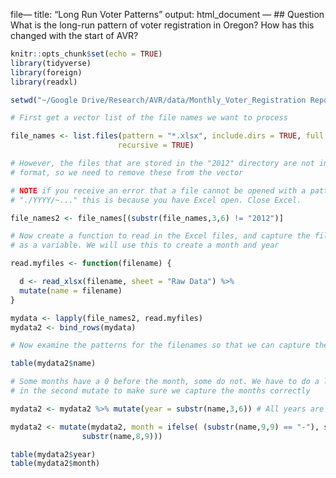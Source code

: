 file---
title: "Long Run Voter Patterns"
output: html_document
---
## Question
What is the long-run pattern of voter registration in Oregon? How has this changed with the start of AVR?
```r
knitr::opts_chunk$set(echo = TRUE)
library(tidyverse)
library(foreign)
library(readxl)
```


```r
setwd("~/Google Drive/Research/AVR/data/Monthly_Voter_Registration Reports/xlsx_Versions_by_Year/")

# First get a vector list of the file names we want to process

file_names <- list.files(pattern = "*.xlsx", include.dirs = TRUE, full.names = TRUE,
                        recursive = TRUE)

# However, the files that are stored in the "2012" directory are not in a compatible
# format, so we need to remove these from the vector

# NOTE if you receive an error that a file cannot be opened with a pattern
# "./YYYY/~..." this is because you have Excel open. Close Excel.

file_names2 <- file_names[(substr(file_names,3,6) != "2012")]

# Now create a function to read in the Excel files, and capture the filename 
# as a variable. We will use this to create a month and year 

read.myfiles <- function(filename) {

  d <- read_xlsx(filename, sheet = "Raw Data") %>% 
  mutate(name = filename)
}

mydata <- lapply(file_names2, read.myfiles)
mydata2 <- bind_rows(mydata)

# Now examine the patterns for the filenames so that we can capture the dates 

table(mydata2$name)

# Some months have a 0 before the month, some do not. We have to do a little trick
# in the second mutate to make sure we capture the months correctly

mydata2 <- mydata2 %>% mutate(year = substr(name,3,6)) # All years are cols 3-6

mydata2 <- mutate(mydata2, month = ifelse( (substr(name,9,9) == "-"), substr(name,8,8),
                substr(name,8,9)))

table(mydata2$year)
table(mydata2$month)

```
